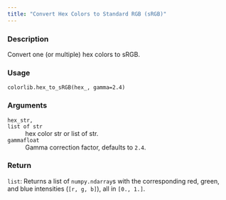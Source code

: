 ```yaml
---
title: "Convert Hex Colors to Standard RGB (sRGB)"
---
```


### Description

Convert one (or multiple) hex colors to sRGB.

### Usage

<pre><code class='language-python'>colorlib.hex_to_sRGB(hex_, gamma=2.4)</code></pre>

### Arguments

<dl class="pyp-list param-list">
  <dt style = "white-space: nowrap; font-family: monospace; vertical-align: top">
   <code id="colorspace.colorlib.colorlib.hex_to_sRGB:hex_">hex_</code><code class="argument-class">str, list of str</code>
  </dt>
 <dd>hex color str or list of str.</dd>
  <dt style = "white-space: nowrap; font-family: monospace; vertical-align: top">
   <code id="colorspace.colorlib.colorlib.hex_to_sRGB:gamma">gamma</code><code class="argument-class">float</code>
  </dt>
 <dd>Gamma correction factor, defaults to `2.4`.</dd>
</dl>

### Return

<code>list</code>: Returns a list of `numpy.ndarray`s with the corresponding
red, green, and blue intensities (`[r, g, b]`), all in `[0., 1.]`.
